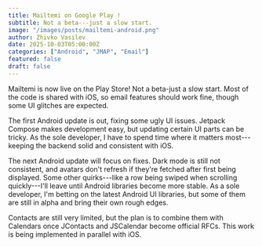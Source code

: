 ```yaml
---
title: Mailtemi on Google Play !
subtitle: Not a beta---just a slow start.
image: "/images/posts/mailtemi-android.png"
author: Zhivko Vasilev
date: 2025-10-03T05:00:00Z
categories: ["Android", "JMAP", "Email"]
featured: false
draft: false
---
```


Mailtemi is now live on the Play Store!
Not a beta-just a slow start. Most of the code is shared with iOS, so
email features should work fine, though some UI glitches are expected.


The first Android update is out, fixing some ugly UI issues. Jetpack
Compose makes development easy, but updating certain UI parts can be
tricky. As the sole developer, I have to spend time where it matters
most---keeping the backend solid and consistent with iOS.

The next Android update will focus on fixes. Dark mode is still not
consistent, and avatars don't refresh if they're fetched after first
being displayed. Some other quirks---like a row being swiped when
scrolling quickly---I'll leave until Android libraries become more
stable. As a sole developer, I'm betting on the latest Android UI
libraries, but some of them are still in alpha and bring their own rough
edges.

Contacts are still very limited, but the plan is to combine them with
Calendars once JContacts and JSCalendar become official RFCs. This work
is being implemented in parallel with iOS.
